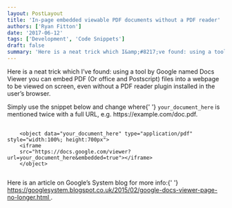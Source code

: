 ```yaml
---
layout: PostLayout
title: 'In-page embedded viewable PDF documents without a PDF reader'
authors: ['Ryan Fitton']
date: '2017-06-12'
tags: ['Development', 'Code Snippets']
draft: false
summary: 'Here is a neat trick which I&amp;#8217;ve found: using a tool by Google named Docs Viewer you can embed PDF (Or office and Postscript) files into a webpage to be viewed on screen, even without a PDF reader plugin installed in the user&amp;#8217;s browser. Simply use the snippet below and change where&nbsp;your_document_here is mentioned twice [&amp;hellip;]'
---
```


<p>
  Here is a neat trick which I&#8217;ve found: using a tool by Google named Docs Viewer you can
  embed PDF (Or office and Postscript) files into a webpage to be viewed on screen, even without a
  PDF reader plugin installed in the user&#8217;s browser.
</p>
<p>
  Simply use the snippet below and change where{' '}
  <code class="language-html">your_document_here</code> is mentioned twice with a full URL, e.g.
  https://example.com/doc.pdf.
</p>
<pre class="language-html">
  <code class="language-html">
    &lt;object data="your_document_here" type="application/pdf" style="width:100%; height:700px"&gt;
    &lt;iframe
    src="https://docs.google.com/viewer?url=your_document_here&amp;embedded=true"&gt;&lt;/iframe&gt;
    &lt;/object&gt;
  </code>
</pre>
<p>
  Here is an article on Google&#8217;s System blog for more info:{' '}
  <a href="https://googlesystem.blogspot.co.uk/2015/02/google-docs-viewer-page-no-longer.html">
    https://googlesystem.blogspot.co.uk/2015/02/google-docs-viewer-page-no-longer.html
  </a>
  .
</p>
